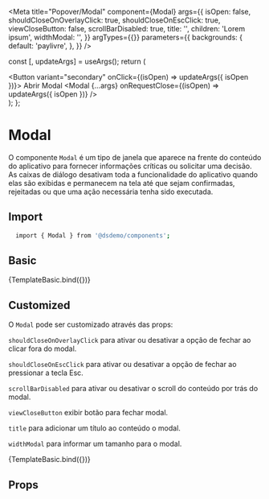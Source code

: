 
<Meta
  title="Popover/Modal"
  component={Modal}
  args={{
    isOpen: false,
    shouldCloseOnOverlayClick: true,
    shouldCloseOnEscClick: true,
    viewCloseButton: false,
    scrollBarDisabled: true,
    title: '',
    children: 'Lorem ipsum',
    widthModal: '',
  }}
  argTypes={{}}
  parameters={{
    backgrounds: {
      default: 'paylivre',
    },
  }}
/>

  const [, updateArgs] = useArgs();
  return (
    <div>
      <Button variant="secondary" onClick={(isOpen) => updateArgs({ isOpen })}>
        Abrir Modal
      </Button>
      <Modal {...args} onRequestClose={(isOpen) => updateArgs({ isOpen })} />
    </div>
  );
};

# Modal

O componente `Modal` é um tipo de janela que aparece na frente do conteúdo do aplicativo para fornecer informações críticas ou solicitar uma decisão. As caixas de diálogo desativam toda a funcionalidade do aplicativo quando elas são exibidas e permanecem na tela até que sejam confirmadas, rejeitadas ou que uma ação necessária tenha sido executada.

## Import

```sh
  import { Modal } from '@dsdemo/components';
```

## Basic

<Canvas>
  <Story name="Default">{TemplateBasic.bind({})}</Story>
</Canvas>

## Customized

O `Modal` pode ser customizado através das props:

`shouldCloseOnOverlayClick` para ativar ou desativar a opção de fechar ao clicar fora do modal.

`shouldCloseOnEscClick` para ativar ou desativar a opção de fechar ao pressionar a tecla Esc.

`scrollBarDisabled` para ativar ou desativar o scroll do conteúdo por trás do modal.

`viewCloseButton` exibir botão para fechar modal.

`title` para adicionar um título ao conteúdo o modal.

`widthModal` para informar um tamanho para o modal.

<Canvas>
  <Story
    name="Customized"
    args={{
      isOpen: false,
      shouldCloseOnOverlayClick: true,
      shouldCloseOnEscClick: true,
      viewCloseButton: true,
      scrollBarDisabled: true,
      title: 'Modal Title',
      children:
        'Lorem ipsum, dolor sit amet consectetur adipisicing elit. Suscipit ducimus quam facere veritatis eum unde doloremque laudantium odit, accusamus dignissimos quasi, accusantium earum voluptate magni dolores sit beatae cumque nulla.',
      widthModal: '450px',
    }}
  >
    {TemplateBasic.bind({})}
  </Story>
</Canvas>

## Props

<ArgsTable of={Modal} />
